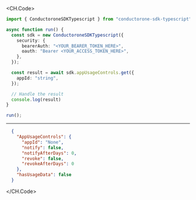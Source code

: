 
<CH.Code>
```typescript Get.ts
import { ConductoroneSDKTypescript } from "conductorone-sdk-typescript";

async function run() {
  const sdk = new ConductoroneSDKTypescript({
    security: {
      bearerAuth: "<YOUR_BEARER_TOKEN_HERE>",
      oauth: "Bearer <YOUR_ACCESS_TOKEN_HERE>",
    },
  });

  const result = await sdk.appUsageControls.get({
    appId: "string",
  });

  // Handle the result
  console.log(result)
}

run();
```
---

```json Example Response
  {
    "AppUsageControls": {
      "appId": "None",
      "notify": false,
      "notifyAfterDays": 0,
      "revoke": false,
      "revokeAfterDays": 0
    },
    "hasUsageData": false
  }
```
</CH.Code>
